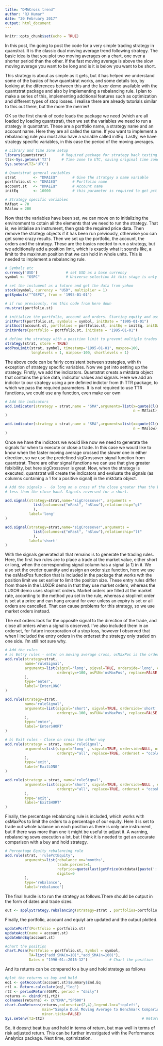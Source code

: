 ```yaml
---
title: "DMACross trend"
author: "RJ Kumar"
date: "20 February 2017"
output: html_document
---
```


```r
knitr::opts_chunk$set(echo = TRUE)
```

In this post, I'm going to post the code for a very simple trading strategy in quanstrat. It is the classic dual moving average trend following strategy. The basic idea is that you plot two moving averages on a chart, one over a shorter period than the other. If the fast moving average is above the slow moving average you want to be long and is it is below you want to be short.

This strategy is about as simple as it gets, but it has helped we understand some of the basics of how quantstrat works, and some details too, by looking at the diferences between this and the luxor demo available with the quantstrat package and also by implementing a rebalancing rule. I plan to make a series of this, implementing additional features such as optimization and different types of stop losses. I realise there are already tutorials similar to this out there, but the more the merrier!

OK so the first chunk of code loads the package we need (which are all loaded by loading quantstrat), then we set the variables we need to run a strategy in quantstrat. These are a portfolio name, a strategy name and an account name. Here they are all called the same. If you want to implement a rebalancing rule you must also have a variable called initEq. Lastly, we have strategy specific variables, in this case the period of the moving averages.

```r
# Library and time zone setup
library(quantstrat)       # Required package for strategy back testing
ttz<-Sys.getenv('TZ')     # Time zone to UTC, saving original time zone
Sys.setenv(TZ='UTC')

# Quantstrat general variables
strat        <- "DMA1EQ"       # Give the stratgey a name variable
portfolio.st <- "DMA1EQ"       # Portfolio name
account.st   <- "DMA1EQ"       # Account name
initEq       <- 10000          # this parameter is required to get pct equity rebalancing to work

# Strategy specific variables
MAfast = 70
MAslow = 200
```

Now that the variables have been set, we can move on to initializing the environment to cotain all the elements that we need to run the strategy. That is, we initialise an instrument, then grab the required price data. Then remove the strategy objects if it has been run previously, otherwise you can get some crazy results. Then we set up the portfolio, the account, the orders and the strategy. These are the basics needed to run a strategy, but we additionally add a position limit, which is exactly what it sounds like, a limit to the maximum position that we can hold in whole units. This is needed to implement a rebalancing rule.

```r
# Symbols etc
currency('USD')             # set USD as a base currency
symbol <- "GSPC"            # Universe selection At this stage is only one symbol

# set the instument as a future and get the data from yahoo
stock(symbol, currency = "USD", multiplier = 1)
getSymbols("^GSPC", from = '1995-01-01')

# if run previously, run this code from here down
rm.strat(portfolio.st)

# initialize the portfolio, account and orders. Starting equity and assuming data post 1995.
initPortf(portfolio.st, symbols = symbol, initDate = "1995-01-01")
initAcct(account.st, portfolios = portfolio.st, initEq = initEq, initDate = "1995-01-01")
initOrders(portfolio = portfolio.st, initDate = "1995-01-01")

# define the strategy with a position limit to prevent multiple trades in a direction
strategy(strat, store = TRUE)
addPosLimit(strat, symbol, timestamp="1995-01-01", maxpos=100, 
            longlevels = 1, minpos=-100, shortlevels = 1)

```

The above code can be fairly consistent between strategies, with th exception of strategy specific variables. Now we get into setting up the strategy. Firstly, we add the indicators. Quantstrat creats a mktdata object that contains the price data, indicator values and signals. Here we add an indictor to our strategy using a pre definied indictor from th TTR package, to which we pass the required parameters. It is not required to use TTR functions, we could use any function, even make our own

```r
# Add the indicators
add.indicator(strategy = strat,name = "SMA",arguments=list(x=quote(Cl(mktdata)[,1]),
                                                           n = MAfast), label = "nFast"
)

add.indicator(strategy = strat,name = "SMA",arguments=list(x=quote(Cl(mktdata)[,1]),
                                                           n = MAslow), label = "nSlow"
)
```

Once we have the indictors we would like now we need to generate the signals for when to execute or close a trade. In this case we would like to know when the faster moving average crossed the slower one in either direction, so we use the predefined sigCrossover signal function from quantstrat. There are other signal functions we can use that give greater felxibility, but here sigCrossover is great. Now, when the strategy is executed, quantstrat will create the indicators and evaluate the signals (as columns containing a 1 for a positive signal) in the mktdata object.

```r
# Add the signals -  Go long on a cross of the close greater than the breakout band and close on a cross 
# less than the close band. Signals reversed for a short.

add.signal(strategy=strat,name='sigCrossover', arguments = 
             list(columns=c("nFast", "nSlow"),relationship="gt"
             ),
           label='long'
)

add.signal(strategy=strat,name='sigCrossover',arguments = 
             list(columns=c("nFast", "nSlow"),relationship="lt"
             ),
           label='short'
)
```

With the signals generated all that remains is to generate the trading rules. Here, the first two rules are to place a trade at the market value, either short or long, when the corresponding signal column has a signal (a 1) in it. We also set the oreder quantity and assign an order size function, here we use the osMaxPos function that is included in the package that works wth the position limit we set earlier to limit the position size. These entry rules differ from those in the LUXOR demo in that they use market orders, whereas the LUXOR demo uses stoplimit orders. Market orders are filled at the market rate, according to the method you set in the rule, whereas a stoplimit order is set at a price and can hang around for ever unless an expiry is set or all orders are cancelled. That can cause problems for this strategy, so we use market orders instead.

The exit orders look for the opposite signal to the direction of the trade, and close all orders when a signal is observed. I've also included them in an orderset, for future incorporation of a stop loss, however I observed that when I included the entry orders in the orderset the strategy only traded on one side. I'm still not sure why.

```r
# Add the rules
# a) Entry rules - enter on moving average cross, osMaxPos is the order function
add.rule(strategy=strat,
         name='ruleSignal',
         arguments=list(sigcol='long', sigval=TRUE, orderside='long', ordertype='market', 
                        orderqty=+100, osFUN='osMaxPos', replace=FALSE
         ),
         type='enter',
         label='EnterLONG'
)

add.rule(strategy=strat,
         name='ruleSignal',
         arguments=list(sigcol='short', sigval=TRUE, orderside='short', ordertype='market', 
                        orderqty=-100, osFUN='osMaxPos', replace=FALSE
         ),
         type='enter',
         label='EnterSHORT'
)

# b) Exit rules - Close on cross the other way
add.rule(strategy = strat, name='ruleSignal',
         arguments=list(sigcol='long' , sigval=TRUE, orderside=NULL, ordertype='market',
                        orderqty="all", replace=TRUE, orderset = "ocolong"
         ),
         type='exit',
         label='ExitLONG'
)

add.rule(strategy = strat, name='ruleSignal',
         arguments=list(sigcol='short', sigval=TRUE, orderside=NULL , ordertype='market',
                        orderqty="all", replace=TRUE, orderset = "ocoshort"
         ),
         type='exit',
         label='ExitSHORT'
)
```

Finally,  the percentage rebalancing rule is included, which works with osMaxPos to limit the orders to a percentage of our equity. Here it is set to trade out whole balance on each position as there is only one instrument, but if there was more than one it might be useful to adjust it. A warning, rebalancing sows execution a lot, but I think it is needed to get an accurate comparison with a buy and hold strategy.

```r
# Percentage Equity rebalancing rule
add.rule(strat, 'rulePctEquity',
         arguments=list(rebalance_on='months',
                        trade.percent=1,
                        refprice=quote(last(getPrice(mktdata)[paste('::',curIndex,sep='')])[,1]),
                        digits=0
         ),
         type='rebalance',
         label='rebalance')
```

The final hurdle is to run the strategy as follows.There should be output in the form of dates and trade sizes.

```r
out <- applyStrategy.rebalancing(strategy=strat , portfolios=portfolio.st) # Attempt the strategy
```

Finally, the portfolio, account and equiyt are updated and the output plotted.

```r
updatePortf(Portfolio = portfolio.st)                                      # Update the portfolio
updateAcct(name = account.st)
updateEndEq(account.st)

#chart the position
chart.Posn(Portfolio = portfolio.st, Symbol = symbol, 
           TA=list("add_SMA(n=10)","add_SMA(n=100)"), 
           Dates = "1996-01::2016-12")          # Chart the position
```

And its returns can be compared to a buy and hold strategy as follows

```r
#plot the returns vs buy and hold
eq1 <- getAccount(account.st)$summary$End.Eq
rt1 <- Return.calculate(eq1,"log")
rt2 <- periodReturn(GSPC, period = "daily")
returns <- cbind(rt1,rt2)
colnames(returns) <- c("DMA","SP500")
chart.CumReturns(returns,colorset=c(2,4),legend.loc="topleft",
                 main="Simple Dual Moving Average to Benchmark Comparison",ylab="cum return",xlab="",
                 minor.ticks=FALSE)
Sys.setenv(TZ=ttz)                                             # Return to original time zone

```

So, it doesn;t beat buy and hold in terms of return, but may well in terms of risk adjusted return. This can be further investigated with the Performance Analytics package. Next time, optimization.
